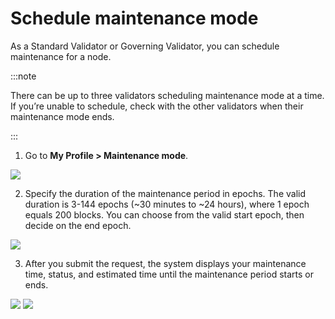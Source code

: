
# Schedule maintenance mode
As a Standard Validator or Governing Validator, you can schedule maintenance for a node.

:::note

There can be up to three validators scheduling maintenance mode at a time. If you’re unable to schedule, check with the other validators when their maintenance mode ends.

:::

1. Go to **My Profile > Maintenance mode**.

<img src={maintenanceStepOne} width={280} />

2. Specify the duration of the maintenance period in epochs. 
The valid duration is 3-144 epochs (~30 minutes to ~24 hours), where 1 epoch equals 200 blocks. You can choose from the valid start epoch, then decide on the end epoch.

<img src={maintenanceStepTwo} width={416} />

3. After you submit the request, the system displays your maintenance time, status, and estimated time until the maintenance period starts or ends.

<img src={upcomingMaintenance} width={280} />
<img src={ongoingMaintenance} width={280} />
